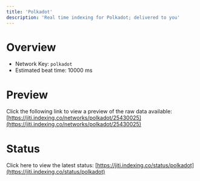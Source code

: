 ```yaml
---
title: 'Polkadot'
description: 'Real time indexing for Polkadot; delivered to you'
---
```


# Overview
- Network Key: `polkadot`
- Estimated beat time: 10000 ms

# Preview
Click the following link to view a preview of the raw data available: [https://jiti.indexing.co/networks/polkadot/25430025](https://jiti.indexing.co/networks/polkadot/25430025)

# Status
Click here to view the latest status: [https://jiti.indexing.co/status/polkadot](https://jiti.indexing.co/status/polkadot)
